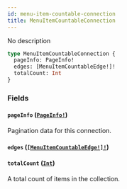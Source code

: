 ```yaml
---
id: menu-item-countable-connection
title: MenuItemCountableConnection
---
```


No description

```graphql
type MenuItemCountableConnection {
  pageInfo: PageInfo!
  edges: [MenuItemCountableEdge!]!
  totalCount: Int
}
```

### Fields

#### `pageInfo` ([`PageInfo!`](../../../developer/api-reference/objects/page-info))

Pagination data for this connection.

#### `edges` ([`[MenuItemCountableEdge!]!`](../../../developer/api-reference/objects/menu-item-countable-edge))

#### `totalCount` ([`Int`](../../../developer/api-reference/scalars/int))

A total count of items in the collection.
